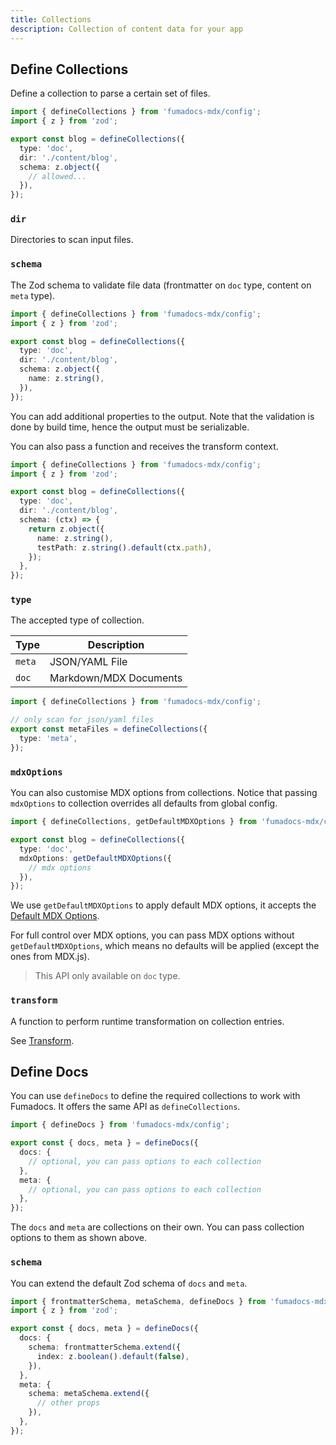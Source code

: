 ```yaml
---
title: Collections
description: Collection of content data for your app
---
```


## Define Collections

Define a collection to parse a certain set of files.

```ts
import { defineCollections } from 'fumadocs-mdx/config';
import { z } from 'zod';

export const blog = defineCollections({
  type: 'doc',
  dir: './content/blog',
  schema: z.object({
    // allowed...
  }),
});
```

<AutoTypeTable path="./content/docs/mdx/props.ts" name="Collections" />

### `dir`

Directories to scan input files.

### `schema`

The Zod schema to validate file data (frontmatter on `doc` type, content on `meta` type).

```ts
import { defineCollections } from 'fumadocs-mdx/config';
import { z } from 'zod';

export const blog = defineCollections({
  type: 'doc',
  dir: './content/blog',
  schema: z.object({
    name: z.string(),
  }),
});
```

You can add additional properties to the output.
Note that the validation is done by build time, hence the output must be serializable.

You can also pass a function and receives the transform context.

```ts
import { defineCollections } from 'fumadocs-mdx/config';
import { z } from 'zod';

export const blog = defineCollections({
  type: 'doc',
  dir: './content/blog',
  schema: (ctx) => {
    return z.object({
      name: z.string(),
      testPath: z.string().default(ctx.path),
    });
  },
});
```

### `type`

The accepted type of collection.

| Type   | Description            |
| ------ | ---------------------- |
| `meta` | JSON/YAML File         |
| `doc`  | Markdown/MDX Documents |

```ts
import { defineCollections } from 'fumadocs-mdx/config';

// only scan for json/yaml files
export const metaFiles = defineCollections({
  type: 'meta',
});
```

### `mdxOptions`

You can also customise MDX options from collections.
Notice that passing `mdxOptions` to collection overrides all defaults from global config.

```ts
import { defineCollections, getDefaultMDXOptions } from 'fumadocs-mdx/config';

export const blog = defineCollections({
  type: 'doc',
  mdxOptions: getDefaultMDXOptions({
    // mdx options
  }),
});
```

We use `getDefaultMDXOptions` to apply default MDX options, it accepts the [Default MDX Options](/docs/mdx/mdx).

For full control over MDX options, you can pass MDX options without `getDefaultMDXOptions`, which means no defaults will be applied (except the ones from MDX.js).

> This API only available on `doc` type.

### `transform`

A function to perform runtime transformation on collection entries.

See [Transform](/docs/mdx/transform).

## Define Docs

You can use `defineDocs` to define the required collections to work with Fumadocs.
It offers the same API as `defineCollections`.

```ts
import { defineDocs } from 'fumadocs-mdx/config';

export const { docs, meta } = defineDocs({
  docs: {
    // optional, you can pass options to each collection
  },
  meta: {
    // optional, you can pass options to each collection
  },
});
```

The `docs` and `meta` are collections on their own.
You can pass collection options to them as shown above.

### `schema`

You can extend the default Zod schema of `docs` and `meta`.

```ts
import { frontmatterSchema, metaSchema, defineDocs } from 'fumadocs-mdx/config';
import { z } from 'zod';

export const { docs, meta } = defineDocs({
  docs: {
    schema: frontmatterSchema.extend({
      index: z.boolean().default(false),
    }),
  },
  meta: {
    schema: metaSchema.extend({
      // other props
    }),
  },
});
```
